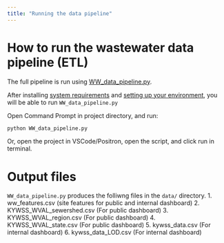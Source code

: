 ```yaml
---
title: "Running the data pipeline"
---
```


# How to run the wastewater data pipeline (ETL)
The full pipeline is run using [WW_data_pipeline.py](../../WW_data_pipeline.py).

After installing [system requirements](software_install_README.qmd) and [setting up your environment](setting-up-environment.qmd), you will be able to run `WW_data_pipeline.py`

Open Command Prompt in project directory, and run:
```python
python WW_data_pipeline.py
```

Or, open the project in VSCode/Positron, open the script, and click run in terminal.

# Output files
`WW_data_pipeline.py` produces the folliwng files in the `data/` directory.
1.  ww_features.csv (site features for public and internal dashboard)
2.  KYWSS_WVAL_sewershed.csv (For public dashboard)
3.  KYWSS_WVAL_region.csv (For public dashboard)
4.  KYWSS_WVAL_state.csv (For public dashboard)
5.  kywss_data.csv (For internal dashboard)
6.  kywss_data_LOD.csv (For internal dashboard)
